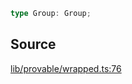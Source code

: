 ```ts
type Group: Group;
```

## Source

[lib/provable/wrapped.ts:76](https://github.com/o1-labs/o1js/blob/6ebbc23710f6de023fea6d83dc93c5a914c571f2/src/lib/provable/wrapped.ts#L76)
